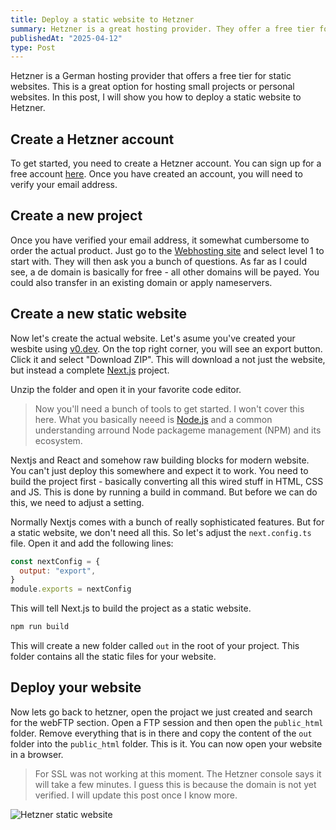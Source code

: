 ```yaml
---
title: Deploy a static website to Hetzner
summary: Hetzner is a great hosting provider. They offer a free tier for static websites. Here is how to deploy a static website to Hetzner.
publishedAt: "2025-04-12"
type: Post
---
```


Hetzner is a German hosting provider that offers a free tier for static websites. This is a great option for hosting small projects or personal websites. In this post, I will show you how to deploy a static website to Hetzner.

## Create a Hetzner account

To get started, you need to create a Hetzner account. You can sign up for a free account [here](https://www.hetzner.com/). Once you have created an account, you will need to verify your email address.

## Create a new project

Once you have verified your email address, it somewhat cumbersome to order the actual product. Just go to the [Webhosting site](https://www.hetzner.com/de/webhosting/) and select level 1 to start with. They will then ask you a bunch of questions. As far as I could see, a de domain is basically for free - all other domains will be payed. You could also transfer in an existing domain or apply nameservers.

## Create a new static website

Now let's create the actual website. Let's asume you've created your wesbite using [v0.dev](https://v0.dev/). On the top right corner, you will see an export button. Click it and select "Download ZIP". This will download a not just the website, but instead a complete [Next.js](https://nextjs.org/) project.

Unzip the folder and open it in your favorite code editor.

> Now you'll need a bunch of tools to get started. I won't cover this here. What you basically neeed is [Node.js](https://nodejs.org/en/) and a common understanding arround Node packageme management (NPM) and its ecosystem.

Nextjs and React and somehow raw building blocks for modern website. You can't just deploy this somewhere and expect it to work. You need to build the project first - basically converting all this wired stuff in HTML, CSS and JS. This is done by running a build in command. But before we can do this, we need to adjust a setting.

Normally Nextjs comes with a bunch of really sophisticated features. But for a static website, we don't need all this. So let's adjust the `next.config.ts` file. Open it and add the following lines:

```javascript
const nextConfig = {
  output: "export",
}
module.exports = nextConfig
```

This will tell Next.js to build the project as a static website.

```bash
npm run build
```

This will create a new folder called `out` in the root of your project. This folder contains all the static files for your website.

## Deploy your website

Now lets go back to hetzner, open the projact we just created and search for the webFTP section. Open a FTP session and then open the `public_html` folder. Remove everything that is in there and copy the content of the `out` folder into the `public_html` folder. This is it. You can now open your website in a browser.

> For SSL was not working at this moment. The Hetzner console says it will take a few minutes. I guess this is because the domain is not yet verified. I will update this post once I know more.

![Hetzner static website](hetzner-static.png "Hetzner static website")
